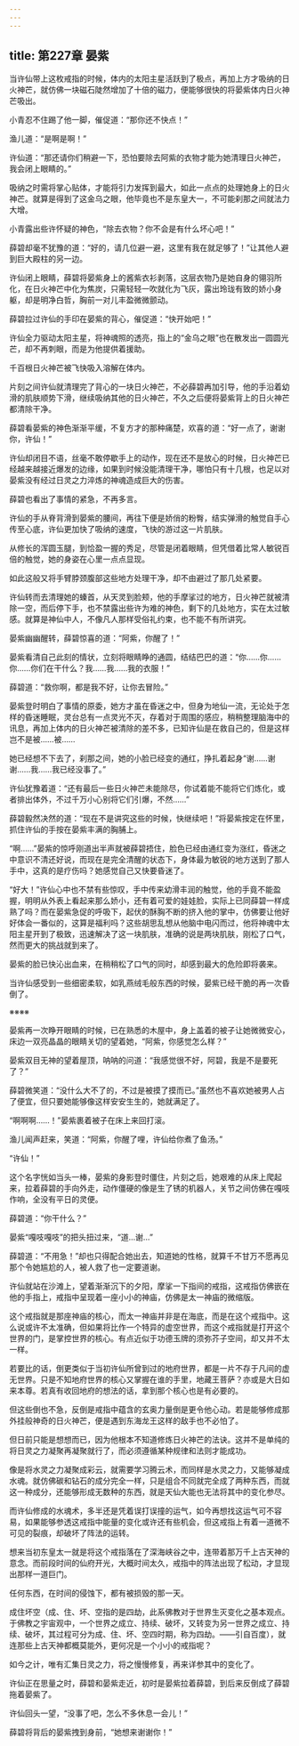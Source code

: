 ```yaml
---
---
---
```

title: 第227章 晏紫
---





当许仙带上这枚戒指的时候，体内的太阳主星活跃到了极点，再加上方才吸纳的日火神芒，就仿佛一块磁石陡然增加了十倍的磁力，便能够很快的将晏紫体内日火神芒吸出。

小青忍不住踢了他一脚，催促道：“那你还不快点！”

渔儿道：“是啊是啊！”

许仙道：“那还请你们稍避一下，恐怕要除去阿紫的衣物才能为她清理日火神芒，我会闭上眼睛的。”

吸纳之时需将掌心贴体，才能将引力发挥到最大，如此一点点的处理她身上的日火神芒。就算是得到了这金乌之眼，他毕竟也不是东皇大一，不可能刹那之间就法力大增。

小青露出些许怀疑的神色，“除去衣物？你不会是有什么坏心吧！”

薛碧却毫不犹豫的道：“好的，请几位避一避，这里有我在就足够了！”让其他人避到巨大殿柱的另一边。

许仙闭上眼睛，薛碧将晏紫身上的酱紫衣衫剥落，这层衣物乃是她自身的翎羽所化，在日火神芒中化为焦炭，只需轻轻一吹就化为飞灰，露出玲珑有致的娇小身躯，却是明净白哲，胸前一对儿丰盈微微颤动。

薛碧拉过许仙的手印在晏紫的背心，催促道：“快开始吧！”

许仙全力驱动太阳主星，将神魂照的透亮，指上的“金乌之眼”也在散发出一圆圆光芒，却不再刺眼，而是为他提供着援助。

千百根日火神芒被飞快吸入溶解在体内。

片刻之间许仙就清理完了背心的一块日火神芒，不必薛碧再加引导，他的手沿着幼滑的肌肤顺势下滑，继续吸纳其他的日火神芒，不久之后便将晏紫背上的日火神芒都清除干净。

薛碧看晏紫的神色渐渐平缓，不复方才的那种痛楚，欢喜的道：“好一点了，谢谢你，许仙！”

许仙却闭目不语，丝毫不敢停歇手上的动作，现在还不是放心的时候，日火神芒已经越来越接近爆发的边缘，如果到时候没能清理干净，哪怕只有十几根，也足以对晏紫没有经过日灵之力淬炼的神魂造成巨大的伤害。

薛碧也看出了事情的紧急，不再多言。

许仙的手从脊背滑到晏紫的腰间，再往下便是娇俏的粉臀，结实弹滑的触觉自手心传至心底，许仙更加快了吸纳的速度，飞快的游过这一片肌肤。

从修长的浑圆玉腿，到恰盈一握的秀足，尽管是闭着眼睛，但凭借着比常人敏锐百倍的触觉，她的身姿在心里一点点显现。

如此这般又将手臂脖颈腹部这些地方处理干净，却不由避过了那几处紧要。

许仙转而去清理她的螓首，从天灵到脸颊，他的手摩挲过的地方，日火神芒就被清除一空，而后停下手，也不禁露出些许为难的神色，剩下的几处地方，实在太过敏感。就算是神仙中人，不像凡人那样受俗礼约束，也不能不有所讲究。

晏紫幽幽醒转，薛碧惊喜的道：“阿紫，你醒了！”

晏紫看清自己此刻的情状，立刻将眼睛睁的通圆，结结巴巴的道：“你……你……你……你们在干什么？我……我……我的衣服！”

薛碧道：“救你啊，都是我不好，让你去冒险。”

晏紫登时明白了事情的原委，她方才虽在昏迷之中，但身为地仙一流，无论处于怎样的昏迷睡眠，灵台总有一点灵光不灭，存着对于周围的感应，稍稍整理脑海中的讯息，再加上体内的日火神芒被清除的差不多，已知许仙是在救自己的，但是这样岂不是被……被……

她已经想不下去了，刹那之间，她的小脸已经变的通红，挣扎着起身“谢……谢谢……我……我已经没事了。”

许仙犹豫着道：“还有最后一些日火神芒未能除尽，你试着能不能将它们炼化，或者排出体外，不过千万小心别将它们引爆，不然……”

薛碧毅然决然的道：“现在不是讲究这些的时候，快继续吧！”将晏紫按定在怀里，抓住许仙的手按在晏紫丰满的胸脯上。

“啊……”晏紫的惊呼刚道出半声就被薛碧捂住，脸色已经由通红变为涨红，昏迷之中意识不清还好说，而现在是完全清醒的状态下，身体最为敏锐的地方送到了那人手中，这真的是疗伤吗？她感觉自己又快要昏迷了。

“好大！”许仙心中也不禁有些惊叹，手中传来幼滑丰润的触觉，他的手竟不能盈握，明明从外表上看起来那么娇小，还有着可爱的娃娃脸，实际上已同薛碧一样成熟了吗？而在晏紫急促的呼吸下，起伏的酥胸不断的挤入他的掌中，仿佛要让他好好体会一番似的，这算是福利吗？这些胡思乱想从他脑中电闪而过，他将神魂中太阳主星开到了极致，迅速解决了这一块肌肤，准确的说是两块肌肤，刚松了口气，然而更大的挑战就到来了。

晏紫的脸已快沁出血来，在稍稍松了口气的同时，却感到最大的危险即将袭来。

当许仙感受到一些细密柔软，如乳燕绒毛般东西的时候，晏紫已经干脆的再一次昏倒了。

※※※※

晏紫再一次睁开眼睛的时候，已在熟悉的木屋中，身上盖着的被子让她微微安心，床边一双亮晶晶的眼睛关切的望着她，“阿紫，你感觉怎么样？”

晏紫双目无神的望着屋顶，呐呐的问道：“我感觉很不好，阿碧，我是不是要死了？”

薛碧微笑道：“没什么大不了的，不过是被摸了摸而已。”虽然也不喜欢她被男人占了便宜，但只要她能够像这样安安生生的，她就满足了。

“啊啊啊……！”晏紫裹着被子在床上来回打滚。

渔儿闻声赶来，笑道：“阿紫，你醒了哩，许仙给你煮了鱼汤。”

“许仙！”

这个名字恍如当头一棒，晏紫的身影登时僵住，片刻之后，她艰难的从床上爬起来，拉着薛碧的手向外走，动作僵硬的像是生了锈的机器人，关节之间仿佛在嘎吱作响，全没有平日的灵便。

薛碧道：“你干什么？”

晏紫“嘎吱嘎吱”的把头扭过来，“道…谢…”

薛碧道：“不用急！”却也只得配合她出去，知道她的性格，就算千不甘万不愿再见那个令她尴尬的人，被人救了也一定要道谢。

许仙就站在沙滩上，望着渐渐沉下的夕阳，摩挲一下指间的戒指，这戒指仿佛嵌在他的手指上，戒指中呈现着一座小小的神庙，仿佛是太一神庙的微缩版。

这个戒指就是那座神庙的核心，而太一神庙并非是在海底，而是在这个戒指中。这么说或许不太准确，但如果将比作一个特异的虚空世界，而这个戒指就是打开这个世界的门，是掌控世界的核心。有点近似于功德玉牌的须弥芥子空间，却又并不太一样。

若要比的话，倒更类似于当初许仙所曾到过的地府世界，都是一片不存于凡间的虚无世界。只是不知地府世界的核心又掌握在谁的手里，地藏王菩萨？亦或是大日如来本尊。若真有收回地府的想法的话，拿到那个核心也是有必要的。

但这些倒也不急，反倒是戒指中蕴含的玄奥力量倒是更令他心动。若是能够修成那外挂般神奇的日火神芒，便是遇到东海龙王这样的敌手也不必怕了。

但日前只能是想想而已，因为他根本不知道修炼日火神芒的法诀。这并不是单纯的将日灵之力凝聚再凝聚就行了，而必须遵循某种规律和法则才能成功。

像是将水灵之力凝聚成彩云，就需要学习腾云术，而同样是水灵之力，又能够凝成水魂。就仿佛碳和钻石的成分完全一样，只是组合不同就完全成了两种东西，而就这一种成分，还能够形成无数种的东西，就是天仙大能也无法将其中的变化参尽。

而许仙修成的水魂术，多半还是凭着误打误撞的运气，如今再想找这运气可不容易，如果能够参透这戒指中能量的变化或许还有些机会，但这戒指上有着一道微不可见的裂痕，却破坏了阵法的运转。

想来当初东皇太一就是将这个戒指落在了深海峡谷之中，连带着那万千上古天神的意念。而前段时间的仙府开光，大概时间太久，戒指中的阵法出现了松动，才显现出那样一道巨门。

任何东西，在时间的侵蚀下，都有被损毁的那一天。

成住坏空（成、住、坏、空指的是四劫，此系佛教对于世界生灭变化之基本观点。于佛教之宇宙观中，一个世界之成立、持续、破坏，又转变为另一世界之成立、持续、破坏，其过程可分为成、住、坏、空四时期，称为四劫。——引自百度），就连那些上古天神都概莫能外，更何况是一个小小的戒指呢？

如今之计，唯有汇集日灵之力，将之慢慢修复，再来详参其中的变化了。

许仙正在思量之时，薛碧和晏紫走近，初时是晏紫拉着薛碧，到后来反倒成了薛碧拖着晏紫了。

许仙回头一望，“没事了吧，怎么不多休息一会儿！”

薛碧将背后的晏紫拽到身前，“她想来谢谢你！”